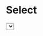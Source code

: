 
# Select

<Select/>

<Heading title="Properties"/>
<Options/>
<Value/>
<DisplayOption/>
<DisplayValue/>
<ValidOption/>
<Search/>
<SearchOptions/>
<Disabled/>

<Section code="placeholder" split>
  Set the placeholder text.  The default is `Select`.
</Section>

<Section code="noOptions" split>
  Set the text displayed when there are no options to select from.
  The default is `No options`.
</Section>

<Section code="openOnHover" split>
  Flag to indicate that the option menu should open when the cursor
  hovers over the trigger input.  Defaults to `false`.
</Section>

<Section code="closeOnBlur" split>
  Flag to indicate that the option menu should close when focus is lost.
  Defaults to `true`.
</Section>

<Section code="closeDelay" split>
  Delay (in milliseconds) before the menu is closed.  This is required
  to ensure that any click events have been registered before the menu
  is closed. Defaults to `300`.
</Section>

<Heading title="Option Properties"/>
<Headings/>
<Separator/>
<Indent/>

<Heading title="Event Handlers"/>
<Section code="onLoad">
  Called when the component is first loaded.  The handler is passed a
  reference to the `SearchContext` object.
</Section>
<Section code="onUnload">
  Called when the component is unloaded.  The handler is passed a
  reference to the `SearchContext` object.
</Section>
<Section code="onFocus">
  Called when the component gains focus.
</Section>
<Section code="onBlur">
  Called when the component loses focus.
</Section>
<Section code="onClick">
  Called when the component is clicked.
</Section>
<Section code="onOpen">
  Called when the component is opened and selectable options are displayed.
</Section>
<Section code="onClose">
  Called when the component is closed and selectable options are hidden.
</Section>
<Section code="onSelect">
  Called when an option is selected.  The selected option is passed as an
  argument.
</Section>
<Section code="onUpdate">
  If this is defined it will be called instead of any
  <CodeHashLink id="onSelect"/> handler when the selection changes due to
  the <CodeHashLink id="options"/> or <CodeHashLink id="value"/> properties
  changing.
</Section>

<Heading title="CSS Classes"/>
<Section code="placeholderClass">
  Set the class for the placeholder text.
  The default is `placeholder`.
</Section>
<Section code="inputClass">
  Set the class for the input element.
  The default is `input`.
</Section>
<Section code="selectingClass">
  Set the class added when a selection is in place.
  The default is `selecting`.
</Section>
<Section code="optionsClass">
  Set the class added for the options container.
  The default is `menu border bdr-1`.
</Section>
<Section code="optionClass">
  Set the class added to each option element.
  The default is `item`.
</Section>
<Section code="activeClass">
  Set the class added to an option that is currently active.
  The default is `active`.
</Section>
<Section code="noOptionsClass">
  Set the class added to the element displayed when there are no
  options to select from. The default is `none`.
</Section>

<Heading title="Components"/>
<Section code="Content">
  Renders the content of the select component.
</Section>
<Section code="Input">
  Renders the input field.
</Section>
<Section code="Options" id="Options-component">
  Renders the selectable options.
</Section>
<Section code="Option">
  Renders an individual option.
</Section>
<Section code="NoOptions" id="NoOptions-component">
  Renders a message indicating that there are no options to select from.
</Section>
